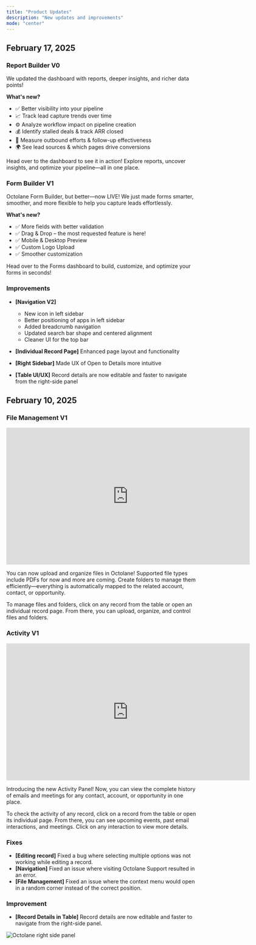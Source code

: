 ```yaml
---
title: "Product Updates"
description: "New updates and improvements"
mode: "center"
---
```


## February 17, 2025

### Report Builder V0

We updated the dashboard with reports, deeper insights, and richer data points!

**What's new?**
- ✅ Better visibility into your pipeline
- 📈 Track lead capture trends over time
- ⚙️ Analyze workflow impact on pipeline creation
- 💰 Identify stalled deals & track ARR closed
- 📅 Measure outbound efforts & follow-up effectiveness
- 🌍 See lead sources & which pages drive conversions

Head over to the dashboard to see it in action! Explore reports, uncover insights, and optimize your pipeline—all in one place.

### Form Builder V1

Octolane Form Builder, but better—now LIVE! We just made forms smarter, smoother, and more flexible to help you capture leads effortlessly.

**What's new?**
- ✅ More fields with better validation
- ✅ Drag & Drop – the most requested feature is here!
- ✅ Mobile & Desktop Preview
- ✅ Custom Logo Upload
- ✅ Smoother customization 

Head over to the Forms dashboard to build, customize, and optimize your forms in seconds!

### Improvements

- **[Navigation V2]** 
  - New icon in left sidebar
  - Better positioning of apps in left sidebar
  - Added breadcrumb navigation
  - Updated search bar shape and centered alignment
  - Cleaner UI for the top bar

- **[Individual Record Page]** Enhanced page layout and functionality

- **[Right Sidebar]** Made UX of Open to Details more intuitive

- **[Table UI/UX]** Record details are now editable and faster to navigate from the right-side panel

## February 10, 2025

### File Management V1 



<iframe width="640" height="360" src="https://www.loom.com/embed/67a4998978a84d8a8ad3cbc24d866e31?sid=c892acfd-017e-46e7-b95c-e2ccc19a64a1" frameborder="0" webkitallowfullscreen mozallowfullscreen allowfullscreen></iframe>

You can now upload and organize files in Octolane! Supported file types include PDFs for now and more are coming. Create folders to manage them efficiently—everything is automatically mapped to the related account, contact, or opportunity.

To manage files and folders, click on any record from the table or open an individual record page. From there, you can upload, organize, and control files and folders.

### Activity V1
<iframe  width="640" height="360" src="https://www.loom.com/embed/d1d3c0c73ab749839faa48dfd409a895?sid=89df9a97-4c17-4ebc-b201-a598b3ddb854" frameborder="0" webkitallowfullscreen mozallowfullscreen allowfullscreen></iframe>


Introducing the new Activity Panel! Now, you can view the complete history of emails and meetings for any contact, account, or opportunity in one place.

To check the activity of any record, click on a record from the table or open its individual page. From there, you can see upcoming events, past email interactions, and meetings. Click on any interaction to view more details.

### Fixes

- **[Editing record]** Fixed a bug where selecting multiple options was not working while editing a record.
- **[Navigation]** Fixed an issue where visiting Octolane Support resulted in an error.
- **[File Management]** Fixed an issue where the context menu would open in a random corner instead of the correct position.

### Improvement

- **[Record Details in Table]** Record details are now editable and faster to navigate from the right-side panel.

<Frame>
  <img src="/images/octolane-right-side-panel.jpg" alt="Octolane right side panel" />
</Frame>



